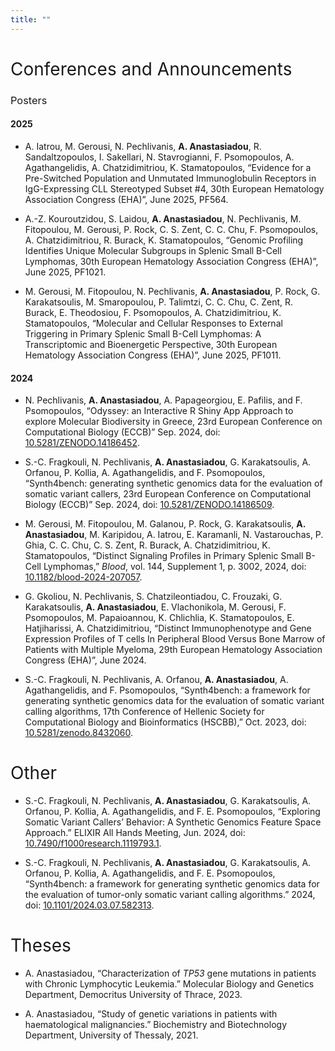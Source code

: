 ```yaml
---
title: ""
---
```


# [Conferences and Announcements]{style="font-weight:400;"}

### [Posters]{style="font-weight:400;"}

#### 2025

-   A. Iatrou, M. Gerousi, N. Pechlivanis, **A. Anastasiadou**, R. Sandaltzopoulos, I. Sakellari, N. Stavrogianni, F. Psomopoulos, A. Agathangelidis, A. Chatzidimitriou, K. Stamatopoulos, “Evidence for a Pre-Switched Population and Unmutated Immunoglobulin Receptors in IgG-Expressing CLL Stereotyped Subset #4, 30th European Hematology Association Congress (EHA)”, June 2025, PF564.

-   A.-Z. Kouroutzidou, S. Laidou, **A. Anastasiadou**, N. Pechlivanis, M. Fitopoulou, M. Gerousi, P. Rock, C. S. Zent, C. C. Chu, F. Psomopoulos, A. Chatzidimitriou, R. Burack, K. Stamatopoulos, “Genomic Profiling Identifies Unique Molecular Subgroups in Splenic Small B-Cell Lymphomas, 30th European Hematology Association Congress (EHA)”, June 2025, PF1021.

-   M. Gerousi, M. Fitopoulou, N. Pechlivanis, **A. Anastasiadou**, P. Rock, G. Karakatsoulis, M. Smaropoulou, P. Talimtzi, C. C. Chu, C. Zent, R. Burack, E. Theodosiou, F. Psomopoulos, A. Chatzidimitriou, K. Stamatopoulos, “Molecular and Cellular Responses to External Triggering in Primary Splenic Small B-Cell Lymphomas: A Transcriptomic and Bioenergetic Perspective, 30th European Hematology Association Congress (EHA)”, June 2025, PF1011.

#### 2024

-   N. Pechlivanis, **A. Anastasiadou**, A. Papageorgiou, E. Pafilis, and F. Psomopoulos, “Odyssey: an Interactive R Shiny App Approach to explore Molecular Biodiversity in Greece, 23rd European Conference on Computational Biology (ECCB)” Sep. 2024, doi: [10.5281/ZENODO.14186452](https://doi.org/10.5281/zenodo.14186453).

-   S.-C. Fragkouli, N. Pechlivanis, **A. Anastasiadou**, G. Karakatsoulis, A. Orfanou, P. Kollia, A. Agathangelidis, and F. Psomopoulos, “Synth4bench: generating synthetic genomics data for the evaluation of somatic variant callers, 23rd European Conference on Computational Biology (ECCB)” Sep. 2024, doi: [10.5281/ZENODO.14186509](https://doi.org/10.5281/ZENODO.14186509).

-   M. Gerousi, M. Fitopoulou, M. Galanou, P. Rock, G. Karakatsoulis, **A. Anastasiadou**, M. Karipidou, A. Iatrou, E. Karamanli, N. Vastarouchas, P. Ghia, C. C. Chu, C. S. Zent, R. Burack, A. Chatzidimitriou, K. Stamatopoulos, “Distinct Signaling Profiles in Primary Splenic Small B-Cell Lymphomas,” *Blood*, vol. 144, Supplement 1, p. 3002, 2024, doi: [10.1182/blood-2024-207057](https://doi.org/10.1182/blood-2024-207057).

-   G. Gkoliou, N. Pechlivanis, S. Chatzileontiadou, C. Frouzaki, G. Karakatsoulis, **A. Anastasiadou**, E. Vlachonikola, M. Gerousi, F. Psomopoulos, M. Papaioannou, K. Chlichlia, K. Stamatopoulos, E. Hatjiharissi, A. Chatzidimitriou, “Distinct Immunophenotype and Gene Expression Profiles of T cells In Peripheral Blood Versus Bone Marrow of Patients with Multiple Myeloma, 29th European Hematology Association Congress (EHA)”, June 2024.

-   S.-C. Fragkouli, N. Pechlivanis, A. Orfanou, **A. Anastasiadou**, A. Agathangelidis, and F. Psomopoulos, “Synth4bench: a framework for generating synthetic genomics data for the evaluation of somatic variant calling algorithms, 17th Conference of Hellenic Society for Computational Biology and Bioinformatics (HSCBB),” Oct. 2023, doi: [10.5281/zenodo.8432060](https://doi.org/10.5281/zenodo.8432060).

# [Other]{style="font-weight:400;"}

-   S.-C. Fragkouli, N. Pechlivanis, **A. Anastasiadou**, G. Karakatsoulis, A. Orfanou, P. Kollia, A. Agathangelidis, and F. E. Psomopoulos, “Exploring Somatic Variant Callers’ Behavior: A Synthetic Genomics Feature Space Approach.” ELIXIR All Hands Meeting, Jun. 2024, doi: [10.7490/f1000research.1119793.1](https://doi.org/10.7490/f1000research.1119793.1).

-   S.-C. Fragkouli, N. Pechlivanis, **A. Anastasiadou**, G. Karakatsoulis, A. Orfanou, P. Kollia, A. Agathangelidis, and F. E. Psomopoulos, “Synth4bench: a framework for generating synthetic genomics data for the evaluation of tumor-only somatic variant calling algorithms.” 2024, doi: [10.1101/2024.03.07.582313](https://doi.org/10.1101/2024.03.07.582313).

# [Theses]{style="font-weight:400;"}

-   A. Anastasiadou, “Characterization of *TP53* gene mutations in patients with Chronic Lymphocytic Leukemia.” Molecular Biology and Genetics Department, Democritus University of Thrace, 2023.

-   A. Anastasiadou, “Study of genetic variations in patients with haematological malignancies.” Biochemistry and Biotechnology Department, University of Thessaly, 2021.
